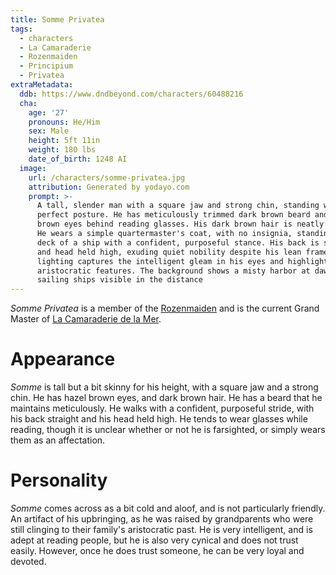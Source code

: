 ```yaml
---
title: Somme Privatea
tags:
  - characters
  - La Camaraderie
  - Rozenmaiden
  - Principium
  - Privatea
extraMetadata:
  ddb: https://www.dndbeyond.com/characters/60488216
  cha:
    age: '27'
    pronouns: He/Him
    sex: Male
    height: 5ft 11in
    weight: 180 lbs
    date_of_birth: 1248 AI
  image:
    url: /characters/somme-privatea.jpg
    attribution: Generated by yodayo.com
    prompt: >-
      A tall, slender man with a square jaw and strong chin, standing with
      perfect posture. He has meticulously trimmed dark brown beard and hazel
      brown eyes behind reading glasses. His dark brown hair is neatly styled.
      He wears a simple quartermaster's coat, with no insignia, standing on the
      deck of a ship with a confident, purposeful stance. His back is straight
      and head held high, exuding quiet nobility despite his lean frame. The
      lighting captures the intelligent gleam in his eyes and highlights his
      aristocratic features. The background shows a misty harbor at dawn with
      sailing ships visible in the distance
---
```



<Stub />

_Somme Privatea_ is a member of the
[Rozenmaiden](../organizations/rozenmaiden.mdx) and is the current Grand Master of
[La Camaraderie de la Mer](../organizations/la-camaraderie.mdx).

# Appearance

_Somme_ is tall but a bit skinny for his height, with a square jaw and a strong
chin. He has hazel brown eyes, and dark brown hair. He has a beard that he
maintains meticulously. He walks with a confident, purposeful stride, with his
back straight and his head held high. He tends to wear glasses while reading,
though it is unclear whether or not he is farsighted, or simply wears them as an
affectation.

# Personality

_Somme_ comes across as a bit cold and aloof, and is not particularly friendly.
An artifact of his upbringing, as he was raised by grandparents who were still
clinging to their family's aristocratic past. He is very intelligent, and is
adept at reading people, but he is also very cynical and does not trust easily.
However, once he does trust someone, he can be very loyal and devoted.
